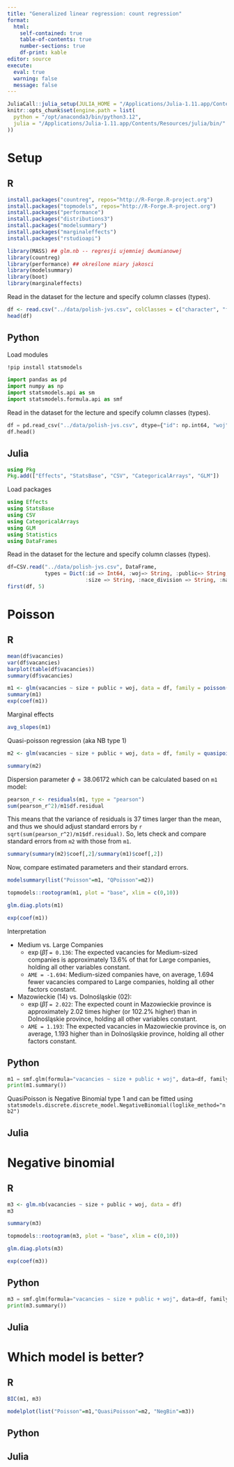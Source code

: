 ```yaml
---
title: "Generalized linear regression: count regression"
format: 
  html:
    self-contained: true
    table-of-contents: true
    number-sections: true
    df-print: kable
editor: source
execute: 
  eval: true
  warning: false
  message: false
---
```


```r
JuliaCall::julia_setup(JULIA_HOME = "/Applications/Julia-1.11.app/Contents/Resources/julia/bin/")
knitr::opts_chunk$set(engine.path = list(
  python = "/opt/anaconda3/bin/python3.12",
  julia = "/Applications/Julia-1.11.app/Contents/Resources/julia/bin/"
))
```

# Setup

::: panel-tabset
## R

```r
install.packages("countreg", repos="http://R-Forge.R-project.org")
install.packages("topmodels", repos="http://R-Forge.R-project.org")
install.packages("performance")
install.packages("distributions3")
install.packages("modelsummary")
install.packages("marginaleffects")
install.packages("rstudioapi")
```

```r
library(MASS) ## glm.nb -- regresji ujemniej dwumianowej
library(countreg)
library(performance) ## określone miary jakosci
library(modelsummary) 
library(boot) 
library(marginaleffects)
```

Read in the dataset for the lecture and specify column classes (types).

```r
df <- read.csv("../data/polish-jvs.csv", colClasses = c("character", "factor", rep("character", 4), "numeric"))
head(df)
```

## Python

Load modules

```bash
!pip install statsmodels 
```

```python
import pandas as pd
import numpy as np
import statsmodels.api as sm
import statsmodels.formula.api as smf
```

Read in the dataset for the lecture and specify column classes (types).

```python
df = pd.read_csv("../data/polish-jvs.csv", dtype={"id": np.int64, "woj":str, "public":str,"size": str, "nace_division": str, "nace": str})
df.head()
```

## Julia

```julia
using Pkg
Pkg.add(["Effects", "StatsBase", "CSV", "CategoricalArrays", "GLM"])
```

Load packages

```julia
using Effects
using StatsBase
using CSV
using CategoricalArrays
using GLM
using Statistics
using DataFrames
```

Read in the dataset for the lecture and specify column classes (types).

```julia
df=CSV.read("../data/polish-jvs.csv", DataFrame, 
            types = Dict(:id => Int64, :woj=> String, :public=> String, 
                         :size => String, :nace_division => String, :nace => String));
first(df, 5)
```
:::

# Poisson

::: panel-tabset
## R

```r
mean(df$vacancies)
var(df$vacancies)
barplot(table(df$vacancies))
summary(df$vacancies)
```

```r
m1 <- glm(vacancies ~ size + public + woj, data = df, family = poisson())
summary(m1)
exp(coef(m1))
```
Marginal effects

```r
avg_slopes(m1)
```

Quasi-poisson regression (aka NB type 1)

```r
m2 <- glm(vacancies ~ size + public + woj, data = df, family = quasipoisson())
```

```r
summary(m2)
```

Dispersion parameter $\phi = 38.06172$ which can be calculated based on
`m1` model:

```r
pearson_r <- residuals(m1, type = "pearson")
sum(pearson_r^2)/m1$df.residual
```

This means that the variance of residuals is 37 times larger than the
mean, and thus we should adjust standard errors by
`r sqrt(sum(pearson_r^2)/m1$df.residual)`. So, lets check and compare
standard errors from `m2` with those from `m1`.

```r
summary(summary(m2)$coef[,2]/summary(m1)$coef[,2])
```

Now, compare estimated parameters and their standard errors.

```r
modelsummary(list("Poisson"=m1, "QPoisson"=m2))
```

```r
topmodels::rootogram(m1, plot = "base", xlim = c(0,10))
```

```r
glm.diag.plots(m1)
```

```r
exp(coef(m1))
```

Interpretation 

+ Medium vs. Large Companies
    + $\exp(\hat{\beta})$ `= 0.136`: The expected vacancies for Medium-sized companies is approximately 13.6% of that for Large companies, holding all other variables constant. 
    + `AME = -1.694`: Medium-sized companies have, on average, 1.694 fewer vacancies compared to Large companies, holding all other factors constant. 
+ Mazowieckie (14) vs. Dolnośląskie (02):
    + $\exp(\hat{\beta})$ `= 2.022`: The expected count in Mazowieckie province is approximately 2.02 times higher (or 102.2% higher) than in Dolnośląskie province, holding all other variables constant.
    + `AME = 1.193`: The expected vacancies in Mazowieckie province is, on average, 1.193 higher than in Dolnośląskie province, holding all other factors constant. 

## Python

```python
m1 = smf.glm(formula="vacancies ~ size + public + woj", data=df, family=sm.families.Poisson()).fit()
print(m1.summary())
```

QuasiPoisson is Negative Binomial type 1 and can be fitted using
`statsmodels.discrete.discrete_model.NegativeBinomial(loglike_method="nb2")`

## Julia
:::

# Negative binomial

::: panel-tabset
## R

```r
m3 <- glm.nb(vacancies ~ size + public + woj, data = df)
m3
```

```r
summary(m3)
```

```r
topmodels::rootogram(m3, plot = "base", xlim = c(0,10))
```

```r
glm.diag.plots(m3)
```

```r
exp(coef(m3))
```


## Python

```python
m3 = smf.glm(formula="vacancies ~ size + public + woj", data=df, family=sm.families.NegativeBinomial()).fit()
print(m3.summary())
```

## Julia
:::

# Which model is better?

::: panel-tabset
## R

```r
BIC(m1, m3)
```

```r
modelplot(list("Poisson"=m1,"QuasiPoisson"=m2, "NegBin"=m3))
```

## Python

## Julia
:::
